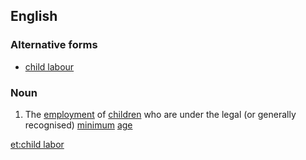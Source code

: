 ==English==

===Alternative forms===
*[[child labour]]

===Noun===
{{wikipedia}}
{{en-noun|sg=[[child]] [[labor]]|-}}

# {{US}} The [[employment]] of [[children]] who are under the legal (or generally recognised) [[minimum]] [[age]]

[[et:child labor]]
